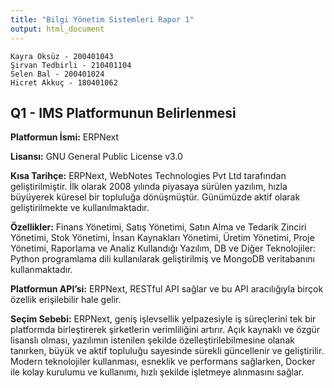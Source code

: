 ```yaml
---
title: "Bilgi Yönetim Sistemleri Rapor 1"
output: html_document
---
```


```
Kayra Öksüz - 200401043
Şirvan Tedbirli - 210401104
Selen Bal - 200401024
Hicret Akkuç - 180401062
```


## Q1 - IMS Platformunun Belirlenmesi

**Platformun İsmi:** ERPNext

**Lisansı:** GNU General Public License v3.0

**Kısa Tarihçe:** ERPNext, WebNotes Technologies Pvt Ltd tarafından geliştirilmiştir. İlk olarak 2008 yılında piyasaya sürülen yazılım, hızla büyüyerek küresel bir topluluğa dönüşmüştür. Günümüzde aktif olarak geliştirilmekte ve kullanılmaktadır.

**Özellikler:** Finans Yönetimi, Satış Yönetimi, Satın Alma ve Tedarik Zinciri Yönetimi, Stok Yönetimi, İnsan Kaynakları Yönetimi, Üretim Yönetimi, Proje Yönetimi, Raporlama ve Analiz
Kullandığı Yazılım, DB ve Diğer Teknolojiler: Python programlama dili kullanılarak geliştirilmiş ve MongoDB veritabanını kullanmaktadır.

**Platformun API'si:** ERPNext, RESTful API sağlar ve bu API aracılığıyla birçok özellik erişilebilir hale gelir.

**Seçim Sebebi:** ERPNext, geniş işlevsellik yelpazesiyle iş süreçlerini tek bir platformda birleştirerek şirketlerin verimliliğini artırır. Açık kaynaklı ve özgür lisanslı olması, yazılımın istenilen şekilde özelleştirilebilmesine olanak tanırken, büyük ve aktif topluluğu sayesinde sürekli güncellenir ve geliştirilir. Modern teknolojiler kullanması, esneklik ve performans sağlarken, Docker ile kolay kurulumu ve kullanımı, hızlı şekilde işletmeye alınmasını sağlar.
